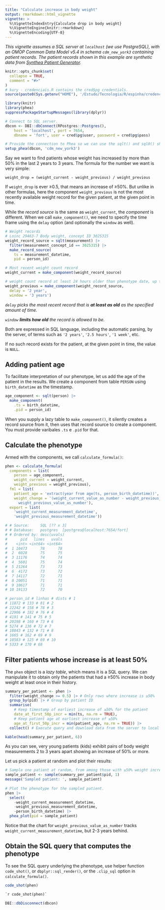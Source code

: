 ```yaml
---
title: "Calculate increase in body weight"
output: rmarkdown::html_vignette
vignette: >
  %\VignetteIndexEntry{Calculate drop in body weight}
  %\VignetteEngine{knitr::rmarkdown}
  %\VignetteEncoding{UTF-8}
---
```

_This vignette assumes a SQL server at `localhost` (we use PostgreSQL), with an OMOP Common Data Model v5.4 in schema `cdm_new_york3` containing patient records. The patient records shown in this example are synthetic data from [Synthea Patient Generator](https://github.com/synthetichealth/synthea)._  
```r
knitr::opts_chunk$set(
  collapse = TRUE,
  comment = "#>"
)
# kury - credenciais.R contains the cred$pg credentials.
source(paste0(Sys.getenv("HOME"), '/Estudo/Tecnologia/R/espinha/credenciais.R'))
```
```r
library(knitr)
library(phea)
suppressPackageStartupMessages(library(dplyr))

# Connect to SQL server.
dbcon <- DBI::dbConnect(RPostgres::Postgres(),
    host = 'localhost', port = 7654,
    dbname = 'fort', user = cred$pg$user, password = cred$pg$pass)

# Provide the connection to Phea so we can use the sqlt() and sql0() shorthands.
setup_phea(dbcon, 'cdm_new_york3')
```

Say we want to find patients whose weight has increased by more than 50% in the last 2 years to 3 years. The formula for the number we want is very simple:  

`weight_drop = (weight_current - weight_previous) / weight_previous`  

If `weight_drop` is ever ≥0.5, that means an increase of ≥50%. But unlike in other formulas, here the component `weight_previous` is not the most recently available weight record for the given patient, at the given point in time.  

While the _record source_ is the same as `weight_current`, the _component_ is different. When we call `make_component()`, we need to specify the time frame using the `delay` option (and optionally the `window` as well).  

```r
# Weight records
# Loinc 29463-7 Body weight, concept ID 3025315
weight_record_source = sqlt(measurement) |>
  filter(measurement_concept_id == 3025315) |>
  make_record_source(
    ts = measurement_datetime,
    pid = person_id)

# Most recent weight count record
weight_current = make_component(weight_record_source)

# weight count record at least 24 hours older than phenotype date, up to limit of 48 hours
weight_previous = make_component(weight_record_source,
  delay = '2 year',
  window = '3 years')
```

_`delay` picks the most recent record that is **at least as old** as the specified amount of time._  

_`window` **limits how old** the record is allowed to be._  

Both are expressed in SQL language, including the automatic parsing, by the server, of terms such as `'2 years'`, `'2.5 hours'`, `'1 week'`, etc.  

If no such record exists for the patient, at the given point in time, the value is `NULL`.  

## Adding patient age  
To facilitate interpretation of our phenotype, let us add the age of the patient in the results. We create a component from table `PERSON` using `birth_datetime` as the timestamp.   
```r
age_component <- sqlt(person) |>
  make_component(
    .ts = birth_datetime,
    .pid = person_id)
```
When you supply a lazy table to `make_component()`, it silently creates a record source from it, then uses that record source to create a component. You must provide varibales `.ts` e `.pid` for that.  

## Calculate the phenotype  
Armed with the components, we call `calculate_formula()`:  

```r
phen <- calculate_formula(
  components = list(
    person = age_component,
    weight_current = weight_current,
    weight_previous = weight_previous),
  fml = list(
    patient_age = 'extract(year from age(ts, person_birth_datetime))',
    weight_change = '(weight_current_value_as_number - weight_previous_value_as_number) /
      weight_previous_value_as_number'),
  export = list(
    'weight_current_measurement_datetime',
    'weight_previous_measurement_datetime'))
```

```r
# # Source:     SQL [?? x 3]
# # Database:   postgres  [postgres@localhost:7654/fort]
# # Ordered by: desc(uvals)
#      pid   lines   uvals
#    <int> <int64> <int64>
#  1 10473      78      78
#  2  6028      75      75
#  3 11176      74      74
#  4  5601      75      74
#  5 21264      73      73
#  6  4172      73      72
#  7 14117      72      71
#  8 20051      71      71
#  9 10617      71      71
# 10 19133      72      70

# person_id # linhas # dists # 1
# 11872 # 133 # 81 # 2
# 22242 # 158 # 78 # 3
# 22906 # 182 # 76 # 4
# 4191 # 141 # 75 # 5
# 20198 # 160 # 73 # 6
# 5274 # 136 # 72 # 7
# 18843 # 132 # 71 # 8
# 1665 # 162 # 69 # 9
# 10583 # 125 # 69 # 10
# 5333 # 170 # 68
```

## Filter patients whose increase is at least 50%  
The `phen` object is a _lazy table_, which means it is a SQL query. We can manipulate it to obtain only the patients that had a ≥50% increase in body weight at least once in their history.  
```r
summary_per_patient <- phen |>
  filter(weight_change >= 0.5) |> # Only rows where increase is ≥50%
  group_by(pid) |> # Group by patient ID
  summarise(
    # Keep timestamp of earliest increase of ≥50% for the patient
    date_at_first_50p_incr = min(ts, na.rm = TRUE),
    # Keep patient age at earliest increase of ≥50%
    age_at_first_50p_incr = min(patient_age, na.rm = TRUE)) |> 
  collect() # Execute query and download data from the server to local memory

kable(head(summary_per_patient, 6))
```
As you can see, very young patients (kids) exhibit pairs of body weight measurements 2 to 3 years apart showing an increase of 50% or more.  

Let us pick a patient at random and plot their results:  
```r
# Sample one patient at random, from among those with ≥50% weight increase at least once in their history.
sample_patient <- sample(summary_per_patient$pid, 1)
message('Sampled patient: ', sample_patient)
  
# Plot the phenotype for the sampled patient.
phen |>
  select(
    -weight_current_measurement_datetime,
    -weight_previous_measurement_datetime,
    -person_birth_datetime) |>
  phea_plot(pid = sample_patient)
```
Notice that the chart for `weight_previous_value_as_number` tracks `weight_current_measurement_datetime`, but 2-3 years behind.  

## Obtain the SQL query that computes the phenotype  
To see the SQL query underlying the phenotype, use helper function `code_shot()`, or `dbplyr::sql_render()`, or the `.clip_sql` option in `calculate_formula()`.  
```r
code_shot(phen)
```
```sql
`r code_shot(phen)`
```

```r
DBI::dbDisconnect(dbcon)
```
